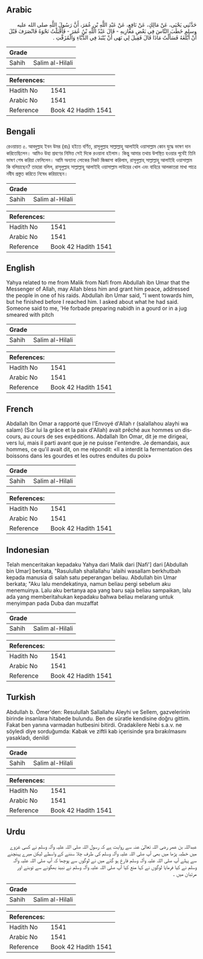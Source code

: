 ## Arabic


<div dir="rtl" lang="ar" style={{fontSize:'larger',backgroundColor:'#f8f9fa',padding:20}}>
حَدَّثَنِي يَحْيَى، عَنْ مَالِكٍ، عَنْ نَافِعٍ، عَنْ عَبْدِ اللَّهِ بْنِ عُمَرَ، أَنَّ رَسُولَ اللَّهِ صلى الله عليه وسلم خَطَبَ النَّاسَ فِي بَعْضِ مَغَازِيهِ - قَالَ عَبْدُ اللَّهِ بْنُ عُمَرَ - فَأَقْبَلْتُ نَحْوَهُ فَانْصَرَفَ قَبْلَ أَنْ أَبْلُغَهُ فَسَأَلْتُ مَاذَا قَالَ فَقِيلَ لِي نَهَى أَنْ يُنْبَذَ فِي الدُّبَّاءِ وَالْمُزَفَّتِ ‏.‏
</div>
<div style={{backgroundColor:'#f8f9fa',padding:20, marginBottom: 10}}><table> <thead> <tr> <th>Grade</th> <th></th> </tr> </thead> <tbody> <tr><td>Sahih</td><td>Salim al-Hilali</td></tr></tbody></table><table> <thead> <tr> <th>References:</th> <th></th> </tr> </thead> <tbody><tr><td>Hadith No</td><td>1541</td></tr><tr><td>Arabic No</td><td>1541</td></tr><tr><td>Reference</td><td>Book 42 Hadith 1541</td></tr></tbody></table></div>

## Bengali


<div dir="ltr" lang="bn" style={{fontSize:'larger',backgroundColor:'#f8f9fa',padding:20}}>
রেওয়ায়ত ৫. আবদুল্লাহ ইবন উমর (রাঃ) হইতে বর্ণিত, রাসূলুল্লাহ সাল্লাল্লাহু আলাইহি ওয়াসাল্লাম কোন যুদ্ধে ভাষণ দান করিতেছিলেন। আমিও উহা শ্রবণের নিমিত্ত সেই দিকে রওয়ানা হইলাম। কিন্তু আমার তথায় উপস্থিত হওয়ার পূর্বেই তিনি ভাষণ শেষ করিয়া ফেলিলেন। আমি অন্যান্য লোকের নিকট জিজ্ঞাসা করিলাম, রাসূলুল্লাহ্ সাল্লাল্লাহু আলাইহি ওয়াসাল্লাম কি বলিয়াছেন? তাহারা বলিল, রাসূলুল্লাহ সাল্লাল্লাহু আলাইহি ওয়াসাল্লাম লাউয়ের খোল এবং বাহিরে আলকাতরা মাখা পাত্রে নবীয প্রস্তুত করিতে নিষেধ করিয়াছেন।
</div>
<div style={{backgroundColor:'#f8f9fa',padding:20, marginBottom: 10}}><table> <thead> <tr> <th>Grade</th> <th></th> </tr> </thead> <tbody> <tr><td>Sahih</td><td>Salim al-Hilali</td></tr></tbody></table><table> <thead> <tr> <th>References:</th> <th></th> </tr> </thead> <tbody><tr><td>Hadith No</td><td>1541</td></tr><tr><td>Arabic No</td><td>1541</td></tr><tr><td>Reference</td><td>Book 42 Hadith 1541</td></tr></tbody></table></div>

## English


<div dir="ltr" lang="en" style={{fontSize:'larger',backgroundColor:'#f8f9fa',padding:20}}>
Yahya related to me from Malik from Nafi from Abdullah ibn Umar that the Messenger of Allah, may Allah bless him and grant him peace, addressed the people in one of his raids. Abdullah ibn Umar said, "I went towards him, but he finished before I reached him. I asked about what he had said. Someone said to me, 'He forbade preparing nabidh in a gourd or in a jug smeared with pitch
</div>
<div style={{backgroundColor:'#f8f9fa',padding:20, marginBottom: 10}}><table> <thead> <tr> <th>Grade</th> <th></th> </tr> </thead> <tbody> <tr><td>Sahih</td><td>Salim al-Hilali</td></tr></tbody></table><table> <thead> <tr> <th>References:</th> <th></th> </tr> </thead> <tbody><tr><td>Hadith No</td><td>1541</td></tr><tr><td>Arabic No</td><td>1541</td></tr><tr><td>Reference</td><td>Book 42 Hadith 1541</td></tr></tbody></table></div>

## French


<div dir="ltr" lang="fr" style={{fontSize:'larger',backgroundColor:'#f8f9fa',padding:20}}>
Abdallah Ibn Omar a rapporté que l'Envoyé d'Allah r (salallahou alayhi wa salam) (Sur lui la grâce et la paix d'Allah) avait prêché aux hommes un discours, au cours de ses expéditions. Abdallah Ibn Omar, dit je me dirigeai, vers lui, mais il parti avant que je ne puisse l'entendre. Je demandais, aux hommes, ce qu'il avait dit, on me répondit: «Il a interdit la fermentation des boissons dans les gourdes et les outres enduites du poix»
</div>
<div style={{backgroundColor:'#f8f9fa',padding:20, marginBottom: 10}}><table> <thead> <tr> <th>Grade</th> <th></th> </tr> </thead> <tbody> <tr><td>Sahih</td><td>Salim al-Hilali</td></tr></tbody></table><table> <thead> <tr> <th>References:</th> <th></th> </tr> </thead> <tbody><tr><td>Hadith No</td><td>1541</td></tr><tr><td>Arabic No</td><td>1541</td></tr><tr><td>Reference</td><td>Book 42 Hadith 1541</td></tr></tbody></table></div>

## Indonesian


<div dir="ltr" lang="id" style={{fontSize:'larger',backgroundColor:'#f8f9fa',padding:20}}>
Telah menceritakan kepadaku Yahya dari Malik dari [Nafi'] dari [Abdullah bin Umar] berkata, "Rasulullah shallallahu 'alaihi wasallam berkhutbah kepada manusia di salah satu peperangan beliau. Abdullah bin Umar berkata; "Aku lalu mendekatinya, namun beliau pergi sebelum aku menemuinya. Lalu aku bertanya apa yang baru saja beliau sampaikan, lalu ada yang memberitahukan kepadaku bahwa beliau melarang untuk menyimpan pada Duba dan muzaffat
</div>
<div style={{backgroundColor:'#f8f9fa',padding:20, marginBottom: 10}}><table> <thead> <tr> <th>Grade</th> <th></th> </tr> </thead> <tbody> <tr><td>Sahih</td><td>Salim al-Hilali</td></tr></tbody></table><table> <thead> <tr> <th>References:</th> <th></th> </tr> </thead> <tbody><tr><td>Hadith No</td><td>1541</td></tr><tr><td>Arabic No</td><td>1541</td></tr><tr><td>Reference</td><td>Book 42 Hadith 1541</td></tr></tbody></table></div>

## Turkish


<div dir="ltr" lang="tr" style={{fontSize:'larger',backgroundColor:'#f8f9fa',padding:20}}>
Abdullah b. Ömer'den: Resulullah Sallallahu Aleyhi ve Sellem, gazvelerinin birinde insanlara hitabede bulundu. Ben de süratle kendisine doğru gittim. Fakat ben yanına varmadan hutbesini bitirdi. Oradakilere Nebi s.a.v. ne söyledi diye sorduğumda: Kabak ve ziftli kab içerisinde şıra bırakılmasını yasakladı, denildi
</div>
<div style={{backgroundColor:'#f8f9fa',padding:20, marginBottom: 10}}><table> <thead> <tr> <th>Grade</th> <th></th> </tr> </thead> <tbody> <tr><td>Sahih</td><td>Salim al-Hilali</td></tr></tbody></table><table> <thead> <tr> <th>References:</th> <th></th> </tr> </thead> <tbody><tr><td>Hadith No</td><td>1541</td></tr><tr><td>Arabic No</td><td>1541</td></tr><tr><td>Reference</td><td>Book 42 Hadith 1541</td></tr></tbody></table></div>

## Urdu


<div dir="rtl" lang="ur" style={{fontSize:'larger',backgroundColor:'#f8f9fa',padding:20}}>
عبداللہ بن عمر رضی اللہ تعالیٰ عنہ سے روایت ہے کہ رسول اللہ صلی اللہ علیہ وآلہ وسلم نے کسی غزوے میں خطبہ پڑھا میں بھی آپ صلی اللہ علیہ وآلہ وسلم کی طرف چلا سننے کے واسطے لیکن میرے پہنچنے سے پہلے آپ صلی اللہ علیہ وآلہ وسلم فارغ ہو گئے میں نے لوگوں سے پوچھا کہ آپ صلی اللہ علیہ وآلہ وسلم نے کیا فرمایا لوگوں نے کہا منع کیا آپ صلی اللہ علیہ وآلہ وسلم نے نبیذ بھگونے سے توبنے اور مرتبان میں ۔
</div>
<div style={{backgroundColor:'#f8f9fa',padding:20, marginBottom: 10}}><table> <thead> <tr> <th>Grade</th> <th></th> </tr> </thead> <tbody> <tr><td>Sahih</td><td>Salim al-Hilali</td></tr></tbody></table><table> <thead> <tr> <th>References:</th> <th></th> </tr> </thead> <tbody><tr><td>Hadith No</td><td>1541</td></tr><tr><td>Arabic No</td><td>1541</td></tr><tr><td>Reference</td><td>Book 42 Hadith 1541</td></tr></tbody></table></div>